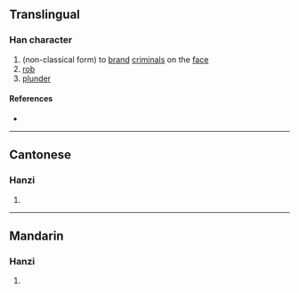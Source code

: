 {{character info/new}}
==Translingual==

===Han character===
{{Han char|rn=18|rad=刀|as=12|sn=14|four=|canj=AFLN|ids=⿰景刂}}

# (non-classical form) to [[brand]] [[criminal]]s on the [[face]]
# [[rob]]
# [[plunder]]

====References====
* {{Han ref|kx=0143.400|hdz=10355.140|uh=3500|ud=13568}}

----

==Cantonese==

===Hanzi===
{{yue-hanzi|jyut=[[king4]]|y=king4}}

# {{defn|lang=yue|sort=刀12}}

----

==Mandarin==

===Hanzi===
{{cmn-hanzi|pin=[[lüè]] ([[lüe4]]), [[lè]] ([[le4]]), [[qíng]] ([[qing2]])|wg=lüeh<sup>4</sup>, le<sup>4</sup>, ch'ing<sup>2</sup>}}

# {{defn|lang=cmn|sort=刀12}}
